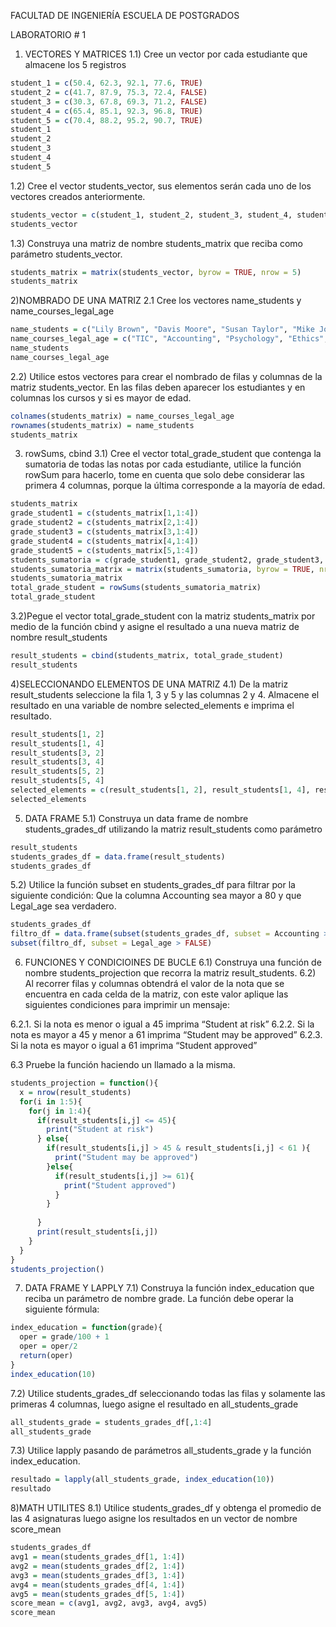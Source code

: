 FACULTAD DE INGENIERÍA
ESCUELA DE POSTGRADOS

LABORATORIO # 1

1) VECTORES Y MATRICES
1.1) Cree un vector por cada estudiante que almacene los 5 registros
```r
student_1 = c(50.4, 62.3, 92.1, 77.6, TRUE)
student_2 = c(41.7, 87.9, 75.3, 72.4, FALSE)
student_3 = c(30.3, 67.8, 69.3, 71.2, FALSE)
student_4 = c(65.4, 85.1, 92.3, 96.8, TRUE)
student_5 = c(70.4, 88.2, 95.2, 90.7, TRUE)
student_1
student_2
student_3
student_4
student_5
```
1.2) Cree el vector students_vector, sus elementos serán cada uno de los vectores creados anteriormente.
```r
students_vector = c(student_1, student_2, student_3, student_4, student_5)
students_vector
```
1.3) Construya una matriz de nombre students_matrix que reciba como parámetro students_vector.
```r
students_matrix = matrix(students_vector, byrow = TRUE, nrow = 5)
students_matrix
```
2)NOMBRADO DE UNA MATRIZ
2.1 Cree los vectores name_students y name_courses_legal_age
```r
name_students = c("Lily Brown", "Davis Moore", "Susan Taylor", "Mike Jones", "Tom Hill")
name_courses_legal_age = c("TIC", "Accounting", "Psychology", "Ethics", "Legal_age")
name_students
name_courses_legal_age
```
2.2) Utilice estos vectores para crear el nombrado de filas y columnas de la matriz students_vector. En las filas deben aparecer los estudiantes y en columnas los cursos y si es mayor de edad.
```r
colnames(students_matrix) = name_courses_legal_age
rownames(students_matrix) = name_students
students_matrix

```
3) rowSums, cbind
3.1) Cree el vector total_grade_student que contenga la sumatoria de todas las notas por cada estudiante, utilice la función rowSum para hacerlo, tome en cuenta que solo debe considerar las primera 4 columnas, porque la última corresponde a la mayoría de edad.
```r
students_matrix
grade_student1 = c(students_matrix[1,1:4])
grade_student2 = c(students_matrix[2,1:4])
grade_student3 = c(students_matrix[3,1:4])
grade_student4 = c(students_matrix[4,1:4])
grade_student5 = c(students_matrix[5,1:4])
students_sumatoria = c(grade_student1, grade_student2, grade_student3, grade_student4, grade_student5)
students_sumatoria_matrix = matrix(students_sumatoria, byrow = TRUE, nrow = 5)
students_sumatoria_matrix
total_grade_student = rowSums(students_sumatoria_matrix)
total_grade_student
```
3.2)Pegue el vector total_grade_student con la matriz students_matrix por medio de la función cbind y asigne el resultado a una nueva matriz de nombre result_students
```r
result_students = cbind(students_matrix, total_grade_student)
result_students
```
4)SELECCIONANDO ELEMENTOS DE UNA MATRIZ
4.1) De la matriz result_students seleccione la fila 1, 3 y 5 y las columnas 2 y 4. Almacene el resultado en una variable de nombre selected_elements e imprima el resultado.
```r
result_students[1, 2]
result_students[1, 4]
result_students[3, 2]
result_students[3, 4]
result_students[5, 2]
result_students[5, 4]
selected_elements = c(result_students[1, 2], result_students[1, 4], result_students[3, 2], result_students[3, 4], result_students[5, 2], result_students[5, 4])
selected_elements

```
5) DATA FRAME
5.1) Construya un data frame de nombre students_grades_df utilizando la matriz result_students como parámetro
```r
result_students
students_grades_df = data.frame(result_students)
students_grades_df
```
5.2) Utilice la función subset en students_grades_df para filtrar por la siguiente condición: Que la columna Accounting sea mayor a 80 y que Legal_age sea verdadero.
```r
students_grades_df
filtro_df = data.frame(subset(students_grades_df, subset = Accounting > 80))
subset(filtro_df, subset = Legal_age > FALSE)
```
6) FUNCIONES Y CONDICIOINES DE BUCLE
6.1)  Construya una función de nombre students_projection que recorra la matriz result_students.
6.2) Al recorrer filas y columnas obtendrá el valor de la nota que se encuentra en cada celda de la matriz, con este valor aplique las siguientes condiciones para imprimir un mensaje:

6.2.1. Si la nota es menor o igual a 45 imprima "Student at risk"
6.2.2. Si la nota es mayor a 45 y menor a 61 imprima “Student may be approved”
6.2.3. Si la nota es mayor o igual a 61 imprima “Student approved”

6.3 Pruebe la función haciendo un llamado a la misma.

```r
students_projection = function(){
  x = nrow(result_students)
  for(i in 1:5){
    for(j in 1:4){
      if(result_students[i,j] <= 45){
        print("Student at risk")
      } else{
        if(result_students[i,j] > 45 & result_students[i,j] < 61 ){
          print("Student may be approved")
        }else{
          if(result_students[i,j] >= 61){
            print("Student approved")
          }
        }
          
      }
      print(result_students[i,j])
    }
  }
}
students_projection()
```
7) DATA FRAME Y LAPPLY
7.1) Construya la función index_education que reciba un parámetro de nombre grade.
La función debe operar la siguiente fórmula:
```r
index_education = function(grade){
  oper = grade/100 + 1
  oper = oper/2
  return(oper)
}
index_education(10)
```
7.2) Utilice students_grades_df seleccionando todas las filas y solamente las primeras 4 columnas, luego asigne el resultado en all_students_grade
```r
all_students_grade = students_grades_df[,1:4]
all_students_grade
```
7.3) Utilice lapply pasando de parámetros all_students_grade y la función index_education.
```r
resultado = lapply(all_students_grade, index_education(10))
resultado
```
8)MATH UTILITES
8.1) Utilice students_grades_df y obtenga el promedio de las 4 asignaturas luego
asigne los resultados en un vector de nombre score_mean
```r
students_grades_df
avg1 = mean(students_grades_df[1, 1:4])
avg2 = mean(students_grades_df[2, 1:4])
avg3 = mean(students_grades_df[3, 1:4])
avg4 = mean(students_grades_df[4, 1:4])
avg5 = mean(students_grades_df[5, 1:4])
score_mean = c(avg1, avg2, avg3, avg4, avg5)
score_mean
```













